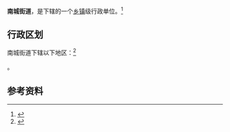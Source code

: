 {{中国乡级行政区|65/29/01/005/000}}

'''南城街道'''，是{{PRC admin/fullname|65/29/01/005/000|3}}下辖的一个[[乡镇|乡镇]]级行政单位。<ref>{{PRC admin/ref sgc|{{PRC admin/parent|65/29/01/005/000}}}}</ref>

== 行政区划 ==

南城街道下辖以下地区：<ref>{{PRC admin/ref sgc|65/29/01/005/000}}</ref>

{{PRC admin/children|65/29/01/005/000}}。

== 参考资料 ==

{{reflist}}

{{行政区划小作品}}
{{PRC admin/navcat|65/29/01/005/000}}